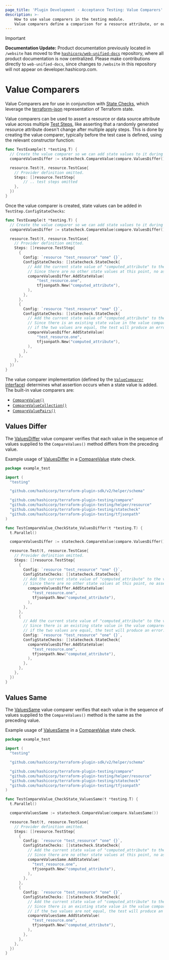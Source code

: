 ```yaml
---
page_title: 'Plugin Development - Acceptance Testing: Value Comparers'
description: >-
    How to use value comparers in the testing module.
    Value comparers define a comparison for a resource attribute, or output value for use in State Checks.
---
```


> [!IMPORTANT]  
> **Documentation Update:** Product documentation previously located in `/website` has moved to the [`hashicorp/web-unified-docs`](https://github.com/hashicorp/web-unified-docs) repository, where all product documentation is now centralized. Please make contributions directly to `web-unified-docs`, since changes to `/website` in this repository will not appear on developer.hashicorp.com.

# Value Comparers

<Note>

Value Comparers are for use in conjunction with [State Checks](/terraform/plugin/testing/acceptance-tests/state-checks), which leverage the [terraform-json](https://pkg.go.dev/github.com/hashicorp/terraform-json) representation of Terraform state.

</Note>

Value comparers can be used to assert a resource or data source attribute value across multiple [Test Steps](/terraform/plugin/testing/acceptance-tests/teststep), like asserting that a randomly generated resource attribute doesn't change after multiple apply steps. This is done by creating the value comparer, typically before the test case is defined, using the relevant constructor function:
```go
func TestExample(t *testing.T) {
  // Create the value comparer so we can add state values to it during the test steps
  compareValuesDiffer := statecheck.CompareValue(compare.ValuesDiffer())

  resource.Test(t, resource.TestCase{
    // Provider definition omitted.
    Steps: []resource.TestStep{
        // .. test steps omitted
    },
  })
}
```

Once the value comparer is created, state values can be added in `TestStep.ConfigStateChecks`:
```go
func TestExample(t *testing.T) {
  // Create the value comparer so we can add state values to it during the test steps
  compareValuesDiffer := statecheck.CompareValue(compare.ValuesDiffer())

  resource.Test(t, resource.TestCase{
    // Provider definition omitted.
    Steps: []resource.TestStep{
      {
        Config: `resource "test_resource" "one" {}`,
        ConfigStateChecks: []statecheck.StateCheck{
          // Add the current state value of "computed_attribute" to the value comparer.
          // Since there are no other state values at this point, no assertion is made.
          compareValuesDiffer.AddStateValue(
              "test_resource.one",
              tfjsonpath.New("computed_attribute"),
          ),
        },
      },
      {
        Config: `resource "test_resource" "one" {}`,
        ConfigStateChecks: []statecheck.StateCheck{
          // Add the current state value of "computed_attribute" to the value comparer.
          // Since there is an existing state value in the value comparer at this point,
          // if the two values are equal, the test will produce an error.
          compareValuesDiffer.AddStateValue(
              "test_resource.one",
              tfjsonpath.New("computed_attribute"),
          ),
        },
      },
    },
  })
}
```

The value comparer implementation (defined by the [`ValueComparer` interface](https://pkg.go.dev/github.com/hashicorp/terraform-plugin-testing/compare#ValueComparer)) determines what assertion occurs when a state value is added. The built-in value comparers are:
- [`CompareValue()`](/terraform/plugin/testing/acceptance-tests/state-checks/resource#comparevalue-state-check)
- [`CompareValueCollection()`](/terraform/plugin/testing/acceptance-tests/state-checks/resource#comparevaluecollection-state-check)
- [`CompareValuePairs()`](/terraform/plugin/testing/acceptance-tests/state-checks/resource#comparevaluepairs-state-check)

## Values Differ

The [ValuesDiffer](https://pkg.go.dev/github.com/hashicorp/terraform-plugin-testing/compare#ValuesDiffer) value comparer verifies that each value in the sequence of values supplied to the `CompareValues()` method differs from the preceding value.

Example usage of [ValuesDiffer](https://pkg.go.dev/github.com/hashicorp/terraform-plugin-testing/compare#ValuesDiffer) in a [CompareValue](/terraform/plugin/testing/acceptance-tests/state-checks/resource#comparevalue-state-check) state check.

```go
package example_test

import (
  "testing"

  "github.com/hashicorp/terraform-plugin-sdk/v2/helper/schema"

  "github.com/hashicorp/terraform-plugin-testing/compare"
  "github.com/hashicorp/terraform-plugin-testing/helper/resource"
  "github.com/hashicorp/terraform-plugin-testing/statecheck"
  "github.com/hashicorp/terraform-plugin-testing/tfjsonpath"
)

func TestCompareValue_CheckState_ValuesDiffer(t *testing.T) {
  t.Parallel()

  compareValuesDiffer := statecheck.CompareValue(compare.ValuesDiffer())

  resource.Test(t, resource.TestCase{
    // Provider definition omitted.
    Steps: []resource.TestStep{
      {
        Config: `resource "test_resource" "one" {}`,
        ConfigStateChecks: []statecheck.StateCheck{
        // Add the current state value of "computed_attribute" to the value comparer.
        // Since there are no other state values at this point, no assertion is made.
          compareValuesDiffer.AddStateValue(
            "test_resource.one",
            tfjsonpath.New("computed_attribute"),
          ),
        },
      },
      {
        // Add the current state value of "computed_attribute" to the value comparer.
        // Since there is an existing state value in the value comparer at this point,
        // if the two values are equal, the test will produce an error.
        Config: `resource "test_resource" "one" {}`,
        ConfigStateChecks: []statecheck.StateCheck{
          compareValuesDiffer.AddStateValue(
            "test_resource.one",
            tfjsonpath.New("computed_attribute"),
          ),
        },
      },
    },
  })
}
```

## Values Same

The [ValuesSame](https://pkg.go.dev/github.com/hashicorp/terraform-plugin-testing/compare#ValuesSame) value comparer verifies that each value in the sequence of values supplied to the `CompareValues()` method is the same as the preceding value.

Example usage of [ValuesSame](https://pkg.go.dev/github.com/hashicorp/terraform-plugin-testing/compare#ValuesSame) in a [CompareValue](/terraform/plugin/testing/acceptance-tests/state-checks/resource#comparevalue-state-check) state check.

```go
package example_test

import (
  "testing"

  "github.com/hashicorp/terraform-plugin-sdk/v2/helper/schema"

  "github.com/hashicorp/terraform-plugin-testing/compare"
  "github.com/hashicorp/terraform-plugin-testing/helper/resource"
  "github.com/hashicorp/terraform-plugin-testing/statecheck"
  "github.com/hashicorp/terraform-plugin-testing/tfjsonpath"
)

func TestCompareValue_CheckState_ValuesSame(t *testing.T) {
  t.Parallel()

  compareValuesSame := statecheck.CompareValue(compare.ValuesSame())

  resource.Test(t, resource.TestCase{
    // Provider definition omitted.
    Steps: []resource.TestStep{
      {
        Config: `resource "test_resource" "one" {}`,
        ConfigStateChecks: []statecheck.StateCheck{
          // Add the current state value of "computed_attribute" to the value comparer.
          // Since there are no other state values at this point, no assertion is made.
          compareValuesSame.AddStateValue(
            "test_resource.one",
            tfjsonpath.New("computed_attribute"),
          ),
        },
      },
      {
        Config: `resource "test_resource" "one" {}`,
        ConfigStateChecks: []statecheck.StateCheck{
          // Add the current state value of "computed_attribute" to the value comparer.
          // Since there is an existing state value in the value comparer at this point,
          // if the two values are not equal, the test will produce an error.
          compareValuesSame.AddStateValue(
            "test_resource.one",
            tfjsonpath.New("computed_attribute"),
          ),
        },
      },
    },
  })
}
```
